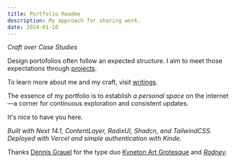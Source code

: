 ```yaml
---
title: Portfolio Readme
description: My approach for sharing work.
date: 2024-01-10
---
```


_Craft over Case Studies_

Design portofolios often follow an expected structure. I aim to meet those expectations through [projects](/projects).

To learn more about me and my craft, visit [writings](./).

The essence of my portfolio is to establish _a personal space_ on the internet—a corner for continuous exploration and consistent updates.

It's nice to have you here.

_Built with Next 14.1, ContentLayer, RadixUI, Shadcn, and TailwindCSS.  
Deployed with Vercel and simple authentication with Kinde._

Thanks [Dennis Grauel](https://dennisgrauel.com/) for the type duo [Kyneton Art Grotesque](https://dennisgrauel.com/kyneton-art-grotesque) and [_Rodney_](https://dennisgrauel.com/rodney).
